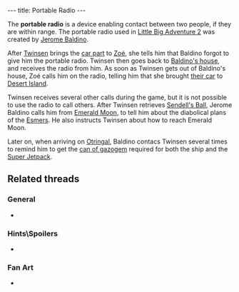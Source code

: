 ---
title: Portable Radio
---

{{twinsunica import}}{{Infobox Item
 |image=Radio.gif
 |type=tool
 |critical=yes
 |magical=no
 |unique=yes
 |lba1=
 |lba2=yes
 |upgrades=no
 |rowposition=3
 |columnposition=3
 |effect=unique
 |effectamount=
 |purpose=Remote Communication
 |combattype=none
 |powerlevel=none
 |rate=none
 |range=none
 |damage=none
}}

The '''portable radio''' is a device enabling contact between two people, if they are within range. The portable radio used in [[Little Big Adventure 2]] was created by [[Jerome Baldino]].

After [[Twinsen]] brings the [[car part]] to [[Zoé]], she tells him that Baldino forgot to give him the portable radio. Twinsen then goes back to [[Jerome Baldino's residence (Port-Ludo)|Baldino's house]], and receives the radio from him. As soon as Twinsen gets out of Baldino's house, Zoé calls him on the radio, telling him that she brought [[Twinsen's car|their car]] to [[Desert Island]].

Twinsen receives several other calls during the game, but it is not possible to use the radio to call others. After Twinsen retrieves [[Sendell's Ball]], Jerome Baldino calls him from [[Emerald Moon]], to tell him about the diabolical plans of the [[Esmer]]s. He also instructs Twinsen about how to reach Emerald Moon.

Later on, when arriving on [[Otringal]], Baldino contacs Twinsen several times to remind him to get the [[can of gazogem]] required for both the ship and the [[Super Jetpack]].

==Related threads==
===General===
* {{thread|id=3367|title=I could've called it an "integrated super dynamo circuitry mechanism" but I decided t}}

===Hints\Spoilers===
* {{thread|id=6772|title=No need of Walkie-talkie}}

===Fan Art===
* {{thread|id=4645|title=pictures!}}